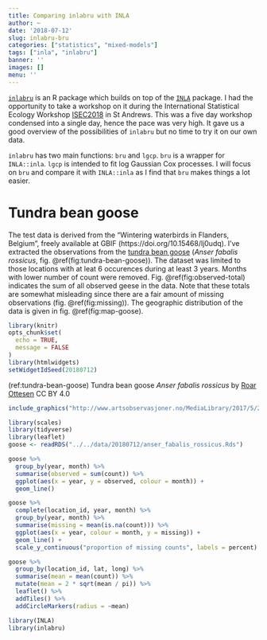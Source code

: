 ```yaml
---
title: Comparing inlabru with INLA
author: ~
date: '2018-07-12'
slug: inlabru-bru
categories: ["statistics", "mixed-models"]
tags: ["inla", "inlabru"]
banner: ''
images: []
menu: ''
---
```


[`inlabru`](https://www.inlabru.org) is an R package which builds on top of the [`INLA`](https://www.r-inla.org) package. I had the opportunity to take a workshop on it during the International Statistical Ecology Workshop [ISEC2018](https://www.isec2018.org) in St Andrews. This was a five day workshop condensed into a single day, hence the pace was very high. It gave us a good overview of the possibilities of `inlabru` but no time to try it on our own data.

`inlabru` has two main functions: `bru` and `lgcp`. `bru` is a wrapper for `INLA::inla`. `lgcp` is intended to fit log Gaussian Cox processes. I will focus on `bru` and compare it with `INLA::inla` as I find that `bru` makes things a lot easier.

# Tundra bean goose

The test data is derived from the "Wintering waterbirds in Flanders, Belgium", freely available at GBIF (https://doi.org/10.15468/lj0udq). I've extracted the observations from the [tundra bean goose](https://www.gbif.org/species/6178319) (_Anser fabalis rossicus_, fig. \@ref(fig:tundra-bean-goose)). The dataset was limited to those locations with at leat 6 occurences during at least 3 years. Months with lower number of count were removed. Fig. \@ref(fig:observed-total) indicates the sum of all observed geese in the data. Note that these totals are somewhat misleading since there are a fair amount of missing observations (fig. \@ref(fig:missing)). The geographic distribution of the data is given in fig. \@ref(fig:map-goose).

```r
library(knitr)
opts_chunk$set(
  echo = TRUE,
  message = FALSE
)
library(htmlwidgets)
setWidgetIdSeed(20180712)
```

(ref:tundra-bean-goose) Tundra bean goose _Anser fabalis rossicus_ by [Roar Ottesen](https://www.gbif.org/occurrence/1798469433) CC BY 4.0

```r
include_graphics("http://www.artsobservasjoner.no/MediaLibrary/2017/5/25dfef70-0a56-4f12-ad2e-77cbd4888615_image.jpg")
```

```r
library(scales)
library(tidyverse)
library(leaflet)
goose <- readRDS("../../data/20180712/anser_fabalis_rossicus.Rds")
```

```r
goose %>%
  group_by(year, month) %>%
  summarise(observed = sum(count)) %>%
  ggplot(aes(x = year, y = observed, colour = month)) +
  geom_line()
```

```r
goose %>%
  complete(location_id, year, month) %>%
  group_by(year, month) %>%
  summarise(missing = mean(is.na(count))) %>%
  ggplot(aes(x = year, colour = month, y = missing)) +
  geom_line() +
  scale_y_continuous("proportion of missing counts", labels = percent)
```

```r
goose %>%
  group_by(location_id, lat, long) %>%
  summarise(mean = mean(count)) %>%
  mutate(mean = 2 * sqrt(mean / pi)) %>%
  leaflet() %>%
  addTiles() %>%
  addCircleMarkers(radius = ~mean)
```


```r
library(INLA)
library(inlabru)
```

```r

```

